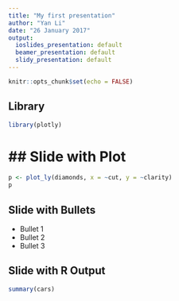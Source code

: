 ```yaml
---
title: "My first presentation"
author: "Yan Li"
date: "26 January 2017"
output:
  ioslides_presentation: default
  beamer_presentation: default
  slidy_presentation: default
---
```


```r
knitr::opts_chunk$set(echo = FALSE)
```

## Library 
```r
library(plotly)
``` 

## Slide with Plot
====================================
```r
p <- plot_ly(diamonds, x = ~cut, y = ~clarity) 
p
```

## Slide with Bullets

- Bullet 1
- Bullet 2
- Bullet 3

## Slide with R Output

```r
summary(cars)
```

 

